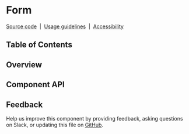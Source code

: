 
# Form

[Source code](https://github.com/carbon-design-system/carbon/tree/main/packages/react/src/components/Form)
&nbsp;|&nbsp;
[Usage guidelines](https://www.carbondesignsystem.com/components/form/usage)
&nbsp;|&nbsp;
[Accessibility](https://www.carbondesignsystem.com/components/form/accessibility)

## Table of Contents

## Overview

## Component API

<ArgsTable />

## Feedback

Help us improve this component by providing feedback, asking questions on Slack,
or updating this file on
[GitHub](https://github.com/carbon-design-system/carbon/edit/main/packages/react/src/components/Form/Form.mdx).
